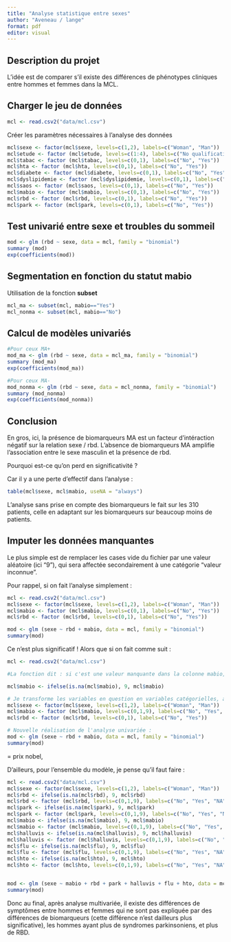 ---
title: "Analyse statistique entre sexes"
author: "Aveneau / lange"
format: pdf
editor: visual
---

## Description du projet

L'idée est de comparer s'il existe des différences de phénotypes cliniques entre hommes et femmes dans la MCL.

## Charger le jeu de données

```{r}
mcl <- read.csv2("data/mcl.csv")
```

Créer les paramètres nécessaires à l'analyse des données

```{r}
mcl$sexe <- factor(mcl$sexe, levels=c(1,2), labels=c("Woman", "Man"))
mcl$etude <- factor (mcl$etude, levels=c(1:4), labels=c("No qualification", "Lower secondary education", "Upper secondary education", "Higher education"))
mcl$tabac <- factor (mcl$tabac, levels=c(0,1), labels=c("No", "Yes"))
mcl$hta <- factor (mcl$hta, levels=c(0,1), labels=c("No", "Yes"))
mcl$diabete <- factor (mcl$diabete, levels=c(0,1), labels=c("No", "Yes"))
mcl$dyslipidemie <- factor (mcl$dyslipidemie, levels=c(0,1), labels=c("No", "Yes"))
mcl$saos <- factor (mcl$saos, levels=c(0,1), labels=c("No", "Yes"))
mcl$mabio <- factor (mcl$mabio, levels=c(0,1), labels=c("No", "Yes"))
mcl$rbd <- factor (mcl$rbd, levels=c(0,1), labels=c("No", "Yes"))
mcl$park <- factor (mcl$park, levels=c(0,1), labels=c("No", "Yes"))
```

## Test univarié entre sexe et troubles du sommeil

```{r}
mod <- glm (rbd ~ sexe, data = mcl, family = "binomial")
summary (mod)
exp(coefficients(mod))
```

## Segmentation en fonction du statut mabio

Utilisation de la fonction **subset**

```{r}
mcl_ma <- subset(mcl, mabio=="Yes")
mcl_nonma <- subset(mcl, mabio=="No")
```

## Calcul de modèles univariés

```{r}

#Pour ceux MA+
mod_ma <- glm (rbd ~ sexe, data = mcl_ma, family = "binomial")
summary (mod_ma)
exp(coefficients(mod_ma))
```

```{r}
#Pour ceux MA-
mod_nonma <- glm (rbd ~ sexe, data = mcl_nonma, family = "binomial")
summary (mod_nonma)
exp(coefficients(mod_nonma))
```

## Conclusion

En gros, ici, la présence de biomarqueurs MA est un facteur d'intéraction négatif sur la relation sexe / rbd. L'absence de biomarqueurs MA amplifie l'association entre le sexe masculin et la présence de rbd.

Pourquoi est-ce qu'on perd en significativité ?

Car il y a une perte d'effectif dans l'analyse :

```{r}
table(mcl$sexe, mcl$mabio, useNA = "always")
```

L'analyse sans prise en compte des biomarqueurs le fait sur les 310 patients, celle en adaptant sur les biomarqueurs sur beaucoup moins de patients.

## Imputer les données manquantes

Le plus simple est de remplacer les cases vide du fichier par une valeur aléatoire (ici "9"), qui sera affectée secondairement à une catégorie "valeur inconnue".

Pour rappel, si on fait l'analyse simplement : 

```{r}
mcl <- read.csv2("data/mcl.csv")
mcl$sexe <- factor(mcl$sexe, levels=c(1,2), labels=c("Woman", "Man"))
mcl$mabio <- factor (mcl$mabio, levels=c(0,1), labels=c("No", "Yes"))
mcl$rbd <- factor (mcl$rbd, levels=c(0,1), labels=c("No", "Yes"))

mod <- glm (sexe ~ rbd + mabio, data = mcl, family = "binomial")
summary(mod)
```
Ce n'est plus significatif ! Alors que si on fait comme suit : 


```{r}
mcl <- read.csv2("data/mcl.csv")

#La fonction dit : si c'est une valeur manquante dans la colonne mabio, alors 9, sinon la valeur reste celle initialement présente dans la colonne mabio.

mcl$mabio <- ifelse(is.na(mcl$mabio), 9, mcl$mabio)

# Je transforme les variables en question en variables catégorielles, avec donc 3 catégories pour la mabio. 
mcl$sexe <- factor(mcl$sexe, levels=c(1,2), labels=c("Woman", "Man"))
mcl$mabio <- factor (mcl$mabio, levels=c(0,1,9), labels=c("No", "Yes", "NA"))
mcl$rbd <- factor (mcl$rbd, levels=c(0,1), labels=c("No", "Yes"))

# Nouvelle réalisation de l'analyse univariée : 
mod <- glm (sexe ~ rbd + mabio, data = mcl, family = "binomial")
summary(mod)
```
= prix nobel,

D'ailleurs, pour l'ensemble du modèle, je pense qu'il faut faire : 
```{r}
mcl <- read.csv2("data/mcl.csv")
mcl$sexe <- factor(mcl$sexe, levels=c(1,2), labels=c("Woman", "Man"))
mcl$rbd <- ifelse(is.na(mcl$rbd), 9, mcl$rbd)
mcl$rbd <- factor (mcl$rbd, levels=c(0,1,9), labels=c("No", "Yes", "NA"))
mcl$park <- ifelse(is.na(mcl$park), 9, mcl$park)
mcl$park <- factor (mcl$park, levels=c(0,1,9), labels=c("No", "Yes", "NA"))
mcl$mabio <- ifelse(is.na(mcl$mabio), 9, mcl$mabio)
mcl$mabio <- factor (mcl$mabio, levels=c(0,1,9), labels=c("No", "Yes", "NA"))
mcl$halluvis <- ifelse(is.na(mcl$halluvis), 9, mcl$halluvis)
mcl$halluvis <- factor (mcl$halluvis, levels=c(0,1,9), labels=c("No", "Yes", "NA"))
mcl$flu <- ifelse(is.na(mcl$flu), 9, mcl$flu)
mcl$flu <- factor (mcl$flu, levels=c(0,1,9), labels=c("No", "Yes", "NA"))
mcl$hto <- ifelse(is.na(mcl$hto), 9, mcl$hto)
mcl$hto <- factor (mcl$hto, levels=c(0,1,9), labels=c("No", "Yes", "NA"))


mod <- glm (sexe ~ mabio + rbd + park + halluvis + flu + hto, data = mcl, family = "binomial")
summary(mod)
```
Donc au final, après analyse multivariée, il existe des différences de symptômes entre hommes et femmes qui ne sont pas expliquée par des différences de biomarqueurs (cette différence n'est dailleurs plus significative), les hommes ayant plus de syndromes parkinsoniens, et plus de RBD.
